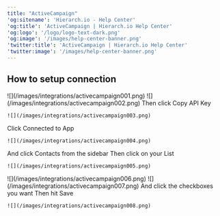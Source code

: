 ```yaml
---
title: "ActiveCampaign"
'og:sitename': 'Hierarch.io - Help Center'
'og:title': 'ActiveCampaign | Hierarch.io Help Center'
'og:logo': '/logo/logo-text-dark.png'
'og:image': '/images/help-center-banner.png'
'twitter:title': 'ActiveCampaign | Hierarch.io Help Center'
'twitter:image': '/images/help-center-banner.png'
---
```


## How to setup connection

<Steps>
  <Step title="Login to your ActiveCampaign Account" />

  <Step title="Click Settings on the sidebar">
    ![](/images/integrations/activecampaign001.png)
  </Step>

  <Step title="Click Developer on the sidebar">
    ![](/images/integrations/activecampaign002.png)
  </Step>

  <Step title="Click Copy API Url">
    Then click Copy API Key

    ![](/images/integrations/activecampaign003.png)
  </Step>

  <Step title="Paste these info on the integrations panel">
    Click Connected to App

    ![](/images/integrations/activecampaign004.png)
  </Step>

  <Step title="Go back to ActiveCampaign">
    And click Contacts from the sidebar
    Then click on your List

    ![](/images/integrations/activecampaign005.png)
  </Step>

  <Step title="Copy your list ID from the url">
    ![](/images/integrations/activecampaign006.png)
  </Step>

  <Step title="And paste it on the Settings tab">
    ![](/images/integrations/activecampaign007.png)
  </Step>

  <Step title="Go to Actions tab">
    And click the checkboxes you want
    Then hit Save

    ![](/images/integrations/activecampaign008.png)
  </Step>
</Steps>